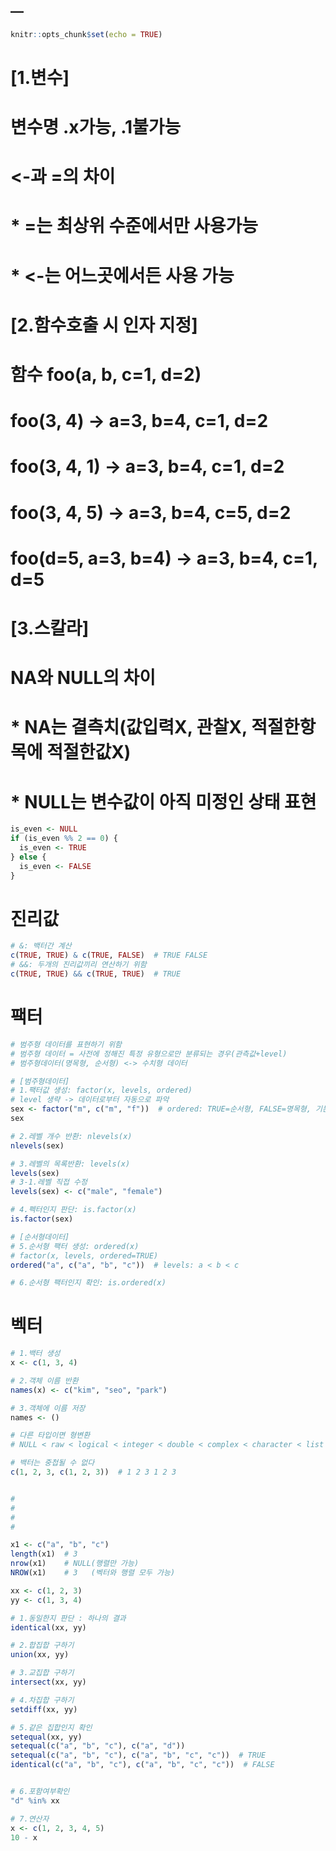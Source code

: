 ---
---

```r
knitr::opts_chunk$set(echo = TRUE)
```

# [1.변수]
# 변수명 .x가능, .1불가능

# <-과 =의 차이
#   * =는 최상위 수준에서만 사용가능
#   * <-는 어느곳에서든 사용 가능


# [2.함수호출 시 인자 지정]
# 함수 foo(a, b, c=1, d=2)
# foo(3, 4) -> a=3, b=4, c=1, d=2
# foo(3, 4, 1) -> a=3, b=4, c=1, d=2
# foo(3, 4, 5) -> a=3, b=4, c=5, d=2
# foo(d=5, a=3, b=4) -> a=3, b=4, c=1, d=5


# [3.스칼라]
# NA와 NULL의 차이
#   * NA는 결측치(값입력X, 관찰X, 적절한항목에 적절한값X)
#   * NULL는 변수값이 아직 미정인 상태 표현
```r
is_even <- NULL
if (is_even %% 2 == 0) {
  is_even <- TRUE
} else {
  is_even <- FALSE
}
```

# 진리값
```r
# &: 백터간 계산
c(TRUE, TRUE) & c(TRUE, FALSE)  # TRUE FALSE
# &&: 두개의 진리값끼리 연산하기 위함
c(TRUE, TRUE) && c(TRUE, TRUE)  # TRUE

```

# 팩터
```r
# 범주형 데이터를 표현하기 위함
# 범주형 데이터 = 사전에 정해진 특정 유형으로만 분류되는 경우(관측값+level)
# 범주형데이터(명목형, 순서형) <-> 수치형 데이터

# [범주형데이터]
# 1.팩터값 생성: factor(x, levels, ordered)
# level 생략 -> 데이터로부터 자동으로 파악
sex <- factor("m", c("m", "f"))  # ordered: TRUE=순서형, FALSE=명목형, 기본값=FALSE
sex

# 2.레벨 개수 반환: nlevels(x)
nlevels(sex)

# 3.레벨의 목록반환: levels(x)
levels(sex)
# 3-1.레벨 직접 수정
levels(sex) <- c("male", "female")

# 4.펙터인지 판단: is.factor(x)
is.factor(sex)

# [순서형데이터]
# 5.순서형 팩터 생성: ordered(x)
# factor(x, levels, ordered=TRUE)
ordered("a", c("a", "b", "c"))  # levels: a < b < c

# 6.순서형 팩터인지 확인: is.ordered(x)
```
# 벡터
```r
# 1.백터 생성
x <- c(1, 3, 4)

# 2.객체 이름 반환
names(x) <- c("kim", "seo", "park")

# 3.객체에 이름 저장
names <- ()

# 다른 타입이면 형변환
# NULL < raw < logical < integer < double < complex < character < list < expression

# 백터는 중첩될 수 없다
c(1, 2, 3, c(1, 2, 3))  # 1 2 3 1 2 3


# 
# 
# 
# 
```

```r
x1 <- c("a", "b", "c")
length(x1)  # 3
nrow(x1)    # NULL(행렬만 가능)
NROW(x1)    # 3   (벡터와 행렬 모두 가능)
```

```r
xx <- c(1, 2, 3)
yy <- c(1, 3, 4)

# 1.동일한지 판단 : 하나의 결과
identical(xx, yy)

# 2.합집합 구하기
union(xx, yy)

# 3.교집합 구하기
intersect(xx, yy)

# 4.차집합 구하기
setdiff(xx, yy)

# 5.같은 집합인지 확인
setequal(xx, yy)
setequal(c("a", "b", "c"), c("a", "d"))
setequal(c("a", "b", "c"), c("a", "b", "c", "c"))  # TRUE
identical(c("a", "b", "c"), c("a", "b", "c", "c"))  # FALSE


# 6.포함여부확인
"d" %in% xx

# 7.연산자
x <- c(1, 2, 3, 4, 5)
10 - x
```

# 
```r

```

# 
```r

```

# 
```r

```

# 
# 
# 
# 
# 
# 
# 
# 
# 
# 
# 
# 
# 
# 
# 
# 

```r

```

```r

```

```r

```

```r

```

```r

```

```r

```

```r

```

```r

```

```r

```

```r

```

```r

```

```r

```
